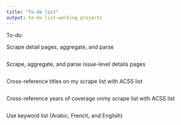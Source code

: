 ```yaml
---
title: "To-do list"
output: to-do_list-working projects
---
```


To-do:

Scrape detail pages, aggregate, and parse
```r

```
Scrape, aggregate, and parse issue-level details pages 
```r

```
Cross-reference titles on my scrape list with ACSS list
```r

```
Cross-reference years of coverage onmy scrape list with ACSS list
```r

```
Use keyword list (Arabic, French, and English)
```r

```
